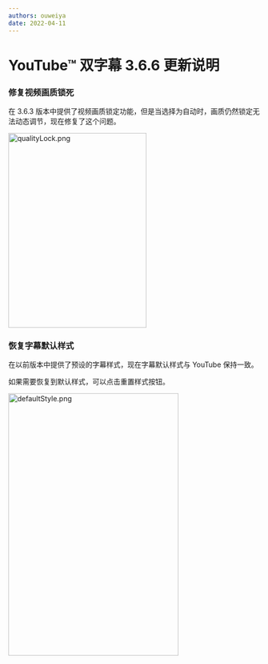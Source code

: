 ```yaml
---
authors: ouweiya
date: 2022-04-11
---
```



# YouTube™ 双字幕 3.6.6 更新说明

### 修复视频画质锁死

在 3.6.3 版本中提供了视频画质锁定功能，但是当选择为自动时，画质仍然锁定无法动态调节，现在修复了这个问题。

<img src={qualityLock} alt="qualityLock.png" width="276" height="389" />

### 恢复字幕默认样式

在以前版本中提供了预设的字幕样式，现在字幕默认样式与 YouTube 保持一致。

如果需要恢复到默认样式，可以点击重置样式按钮。

<img src={defaultStyle} alt="defaultStyle.png" width="340" height="524" />

<WebStore />
